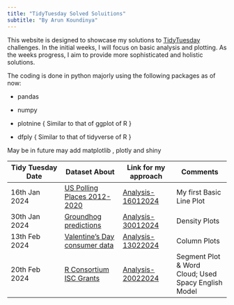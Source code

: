 ```yaml
---
title: "TidyTuesday Solved Soluitions"
subtitle: "By Arun Koundinya"
---
```


This website is designed to showcase my solutions to [TidyTuesday](https://github.com/rfordatascience/tidytuesday) challenges. In the initial weeks, I will focus on basic analysis and plotting. As the weeks progress, I aim to provide more sophisticated and holistic solutions.

The coding is done in python majorly using the following packages as of now:

-   pandas

-   numpy

-   plotnine { Similar to that of ggplot of R }

-   dfply { Similar to that of tidyverse of R }

May be in future may add matplotlib , plotly and shiny

| Tidy Tuesday Date | Dataset About                                                                                                              | Link for my approach                                     | Comments                                            |
|------------------|-------------------|------------------|------------------|
| 16th Jan 2024     | [US Polling Places 2012-2020](https://github.com/rfordatascience/tidytuesday/blob/master/data/2024/2024-01-16/readme.md)   | [Analysis-16012024](analysis/16012024/Tidy16012024.html) | My first Basic Line Plot                            |
| 30th Jan 2024     | [Groundhog predictions](https://github.com/rfordatascience/tidytuesday/blob/master/data/2024/2024-01-30/readme.md)         | [Analysis-30012024](analysis/30012024/Tidy30012024.html) | Density Plots                                       |
| 13th Feb 2024     | [Valentine's Day consumer data](https://github.com/rfordatascience/tidytuesday/blob/master/data/2024/2024-02-13/readme.md) | [Analysis-13022024](analysis/13022024/Tidy13022024.html) | Column Plots                                        |
| 20th Feb 2024     | [R Consortium ISC Grants](https://github.com/rfordatascience/tidytuesday/blob/master/data/2024/2024-02-20/readme.md)       | [Analysis-20022024](analysis/20022024/Tidy20022024.html) | Segment Plot & Word Cloud; Used Spacy English Model |